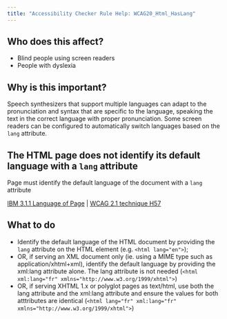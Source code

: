 ```yaml
---
title: "Accessibility Checker Rule Help: WCAG20_Html_HasLang"
---
```


<div className="toolHelp">
<Row>
<Column colLg={5} colMd={3} colSm={4} className="toolLeft">

## Who does this affect?

* Blind people using screen readers
* People with dyslexia

## Why is this important?

Speech synthesizers that support multiple languages can adapt to the pronunciation and syntax that are specific to the language, speaking the text in the correct language with proper pronunciation. Some screen readers can be configured to automatically switch languages based on the `lang` attribute.

</Column>
<Column colLg={11} colMd={5} colSm={4} className="toolMain">

<div id="locLevel"></div>

## The HTML page does not identify its default language with a `lang` attribute
Page must identify the default language of the document with a `lang` attribute

[IBM 3.1.1 Language of Page](http://www.ibm.com/able/guidelines/ci162/language_of_page.html) | [WCAG 2.1 technique H57](https://www.w3.org/WAI/WCAG21/Techniques/html/H57)

<div id="locSnippet"></div>

## What to do

* Identify the default language of the HTML document by providing the `lang` attribute on the HTML element (e.g. `<html lang="en">`);
* OR, if serving an XML document only (ie. using a MIME type such as application/xhtml+xml), identify the default language by providing the xml:lang attribute alone. The lang attribute is not needed (`<html xml:lang="fr" xmlns="http://www.w3.org/1999/xhtml">`)
* OR, if serving XHTML 1.x or polyglot pages as text/html, use both the lang attribute and the xml:lang attribute and ensure the values for both atttributes are identical (`<html lang="fr" xml:lang="fr" xmlns="http://www.w3.org/1999/xhtml">`)


</Column>
</Row>
</div>

